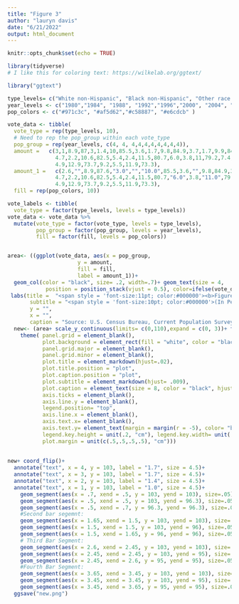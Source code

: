 ```yaml
---
title: "Figure 3"
author: "lauryn davis"
date: "6/21/2022"
output: html_document
---
```


```r
knitr::opts_chunk$set(echo = TRUE)
```

```r
library(tidyverse)
# I like this for coloring text: https://wilkelab.org/ggtext/

library("ggtext")


```


```r
type_levels= c("White non-Hispanic", "Black non-Hispanic", "Other race non-Hispanic", "Hispanic")
year_levels <- c("1980","1984", "1988", "1992","1996","2000", "2004", "2008", "2012","2016")
pop_colors <- c("#971c3c", "#af5d62","#c58887", "#e6cdcb" )

vote_data <- tibble(
  vote_type = rep(type_levels, 10),
  # Need to rep the pop_group within each vote_type
  pop_group = rep(year_levels, c(4, 4, 4,4,4,4,4,4,4,4)),
  amount =   c(3,1,8.9,87,3,1.4,10,85.5,3.6,1.7,9.8,84.9,3.7,1.7,9.9,84.6,
               4.7,2.2,10.6,82.5,5.4,2.4,11.5,80.7,6.0,3.8,11,79.2,7.4,4.2,12.1,76.3,8.4,
               4.9,12.9,73.7,9.2,5.5,11.9,73.3),
  amount_1 =   c(2.6,"",8.9,87.6,"3.0","","10.0",85.5,3.6,"",9.8,84.9,3.7,"",9.9,84.6,
               4.7,2.2,10.6,82.5,5.4,2.4,11.5,80.7,"6.0",3.8,"11.0",79.2,7.4,4.2,12.1,76.3,8.4,
               4.9,12.9,73.7,9.2,5.5,11.9,73.3),
  fill = rep(pop_colors, 10))

vote_labels <- tibble(
  vote_type = factor(type_levels, levels = type_levels))
vote_data <- vote_data %>% 
  mutate(vote_type = factor(vote_type, levels = type_levels),
         pop_group = factor(pop_group, levels = year_levels),
         fill = factor(fill, levels = pop_colors))


area<- ((ggplot(vote_data, aes(x = pop_group, 
                      y = amount, 
                      fill = fill, 
                      label = amount_1))+
  geom_col(color = "black", size= .2, width=.7)+ geom_text(size = 4, 
            position = position_stack(vjust = 0.5), color=ifelse(vote_data$vote_type=="Hispanic", 'black', 'white')) + scale_fill_manual(values = pop_colors, guide= guide_legend(reverse=TRUE)))+
 labs(title =  "<span style = 'font-size:11pt; color:#000000'><b>Figure 3.</span></p><span style = 'font-size:12pt; color:#a21e3c'><p><b>Composition of American Voters by Race and Hispanic Origin: Presidential Elections,</p><p><span style = 'font-size:12pt; color:#a21e3c'><b> 1980-2016</p></span>",
       subtitle = "<span style = 'font-size:10pt; color:#000000'>(In Percent).</span>",
       y = "",
       x = "",
       caption = "Source: U.S. Census Bureau, Current Population Survey, November 1980-2016.") + scale_fill_manual(labels= type_levels, values= pop_colors, name = "", guide= guide_legend(reverse=TRUE)))
  new<- (area+ scale_y_continuous(limits= c(0,110),expand = c(0, 3))+ theme_classic()+
    theme( panel.grid = element_blank(),
           plot.background = element_rect(fill = "white", color = "black"),
           panel.grid.major = element_blank(),
           panel.grid.minor = element_blank(),
           plot.title = element_markdown(hjust=.02),
           plot.title.position = "plot",
           plot.caption.position = "plot",
           plot.subtitle = element_markdown(hjust= .009), 
           plot.caption = element_text(size = 8, color = "black", hjust = 0),
           axis.ticks = element_blank(),
           axis.line.y = element_blank(),
           legend.position= "top",
           axis.line.x = element_blank(),
           axis.text.x= element_blank(),
           axis.text.y= element_text(margin = margin(r = -5), color= "black", size=12),
           legend.key.height = unit(.2, "cm"), legend.key.width= unit(.7, "cm"),
           plot.margin = unit(c(.5,.5,.5,.5), "cm")))
     
      
new+ coord_flip()+ 
  annotate("text", x = 4, y = 103, label = "1.7", size = 4.5)+ 
  annotate("text", x = 3, y = 103, label = "1.7", size = 4.5)+
  annotate("text", x = 2, y = 103, label = "1.4", size = 4.5)+
  annotate("text", x = 1, y = 103, label = "1.0", size = 4.5)+
    geom_segment(aes(x = .7, xend = .5, y = 103, yend = 103), size=.05)+
    geom_segment(aes(x = .5, xend = .5, y = 103, yend = 96.3), size=.05)+
    geom_segment(aes(x = .5, xend = .7, y = 96.3, yend = 96.3), size=.05)+
    #Second bar segemnt:
    geom_segment(aes(x = 1.65, xend = 1.5, y = 103, yend = 103), size=.05)+
    geom_segment(aes(x = 1.5, xend = 1.5, y = 103, yend = 96), size=.05)+
    geom_segment(aes(x = 1.5, xend = 1.65, y = 96, yend = 96), size=.05)+
    # Third Bar Segment:
    geom_segment(aes(x = 2.6, xend = 2.45, y = 103, yend = 103), size=.05)+
    geom_segment(aes(x = 2.45, xend = 2.45, y = 103, yend = 95), size=.05)+
    geom_segment(aes(x = 2.45, xend = 2.6, y = 95, yend = 95), size=.05)+
    #Fourth Bar Segment:
    geom_segment(aes(x = 3.65, xend = 3.45, y = 103, yend = 103), size=.05)+
    geom_segment(aes(x = 3.45, xend = 3.45, y = 103, yend = 95), size=.05)+
    geom_segment(aes(x = 3.45, xend = 3.65, y = 95, yend = 95), size=.05)
  ggsave("new.png")
```
